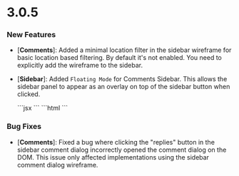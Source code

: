 # 3.0.5

### New Features

- [**Comments**]: Added a minimal location filter in the sidebar wireframe for basic location based filtering. By default it's not enabled. You need to explicitly add the wireframe to the sidebar.
- [**Sidebar**]: Added `Floating Mode` for Comments Sidebar. This allows the sidebar panel to appear as an overlay on top of the sidebar button when clicked.

  <Tabs>
  <Tab title="React / Next.js">
  ```jsx
  <VeltSidebarButton floatingMode={true} />
  ```
  </Tab>
  <Tab title="HTML / Other Frameworks">
  ```html
  <velt-sidebar-button floating-mode="true"></velt-sidebar-button>
  ```
  </Tab>
  </Tabs>

### Bug Fixes

- [**Comments**]: Fixed a bug where clicking the "replies" button in the sidebar comment dialog incorrectly opened the comment dialog on the DOM. This issue only affected implementations using the sidebar comment dialog wireframe.



